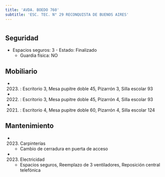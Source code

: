 ```yaml
---
title: 'AVDA. BOEDO 760'
subtitle: 'ESC. TEC. N° 29 RECONQUISTA DE BUENOS AIRES'
---
```


#


## Seguridad

*  Espacios seguros: 3 - Estado: Finalizado 
    + Guardia física: NO





## Mobiliario

*  (2023) : Escritorio 3, Mesa pupitre doble 45, Pizarrón 3, Silla escolar 93 

*  (2022) : Escritorio 3, Mesa pupitre doble 45, Pizarrón 4, Silla escolar 93 

*  (2021) : Escritorio 4, Mesa pupitre doble 60, Pizarrón 4, Silla escolar 124 





## Mantenimiento

*  (2023) Carpinterías 
    + Cambio de cerradura en puerta de acceso

*  (2023) Electricidad 
    + Espacios seguros, Reemplazo de 3 ventiladores, Reposición central telefónica



